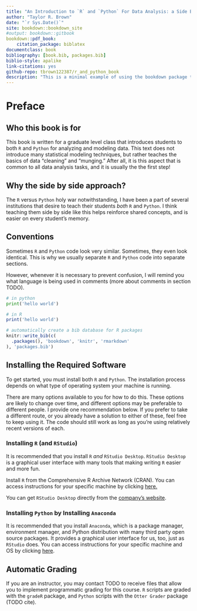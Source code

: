 ```yaml
--- 
title: "An Introduction to `R` and `Python` For Data Analysis: a Side By Side Approach"
author: "Taylor R. Brown"
date: "`r Sys.Date()`"
site: bookdown::bookdown_site
#output: bookdown::gitbook
bookdown::pdf_book:
    citation_package: biblatex
documentclass: book
bibliography: [book.bib, packages.bib]
biblio-style: apalike
link-citations: yes
github-repo: tbrown122387/r_and_python_book
description: "This is a minimal example of using the bookdown package to write a book. The output format for this example is bookdown::gitbook."
---
```


# Preface

## Who this book is for

This book is written for a graduate level class that introduces students to both `R` and `Python` for analyzing and modeling data. This text does not introduce many statistical modeling techniques, but rather teaches the basics of data "cleaning" and "munging." After all, it is this aspect that is common to all data analysis tasks, and it is usually the the first step!

## Why the side by side approach?

The `R` versus `Python` holy war notwithstanding, I have been a part of several institutions that desire to teach their students *both* `R` and `Python`. I think teaching them side by side like this helps reinforce shared concepts, and is easier on every student's memory.


## Conventions

Sometimes `R` and `Python` code look very similar. Sometimes, they even look identical. This is why we usually separate `R` and `Python` code into separate sections. 

However, whenever it is necessary to prevent confusion, I will remind you what language is being used in comments (more about comments in section TODO). 

```python
# in python
print('hello world')
```


```r
# in R
print('hello world')
```



```r
# automatically create a bib database for R packages
knitr::write_bib(c(
  .packages(), 'bookdown', 'knitr', 'rmarkdown'
), 'packages.bib')
```


## Installing the Required Software

To get started, you must install both `R` and `Python`. The installation process depends on what type of operating system your machine is running.

There are many options available to you for how to do this. These options are likely to change over time, and different options may be preferable to different people. I provide one recommendation below. If you prefer to take a different route, or you already have a solution to either of these, feel free to keep using it. The code should still work as long as you're using relatively recent versions of each.

### Installing `R` (and `RStudio`)

It is recommended that you install `R` *and* `RStudio Desktop`. `RStudio Desktop` is a graphical user interface with many tools that making writing `R` easier and more fun.

Install `R` from the Comprehensive R Archive Network (CRAN). You can access instructions for your specific machine by clicking [here.](https://cran.r-project.org/) 

You can get `RStudio Desktop` directly from the [company's website](https://www.rstudio.com/products/rstudio/download/#download).

### Installing `Python` by Installing `Anaconda`

It is recommended that you install `Anaconda`, which is a package manager, environment manager, and Python distribution with many third party open source packages. It provides a graphical user interface for us, too, just as `RStudio` does. You can access instructions for your specific machine and OS by clicking [here](https://docs.anaconda.com/anaconda/install/#).


## Automatic Grading

If you are an instructor, you may contact TODO to receive files that allow you to implement programmatic grading for this course. `R` scripts are graded with the `gradeR` package, and `Python` scripts with the `Otter Grader` package (TODO cite).





